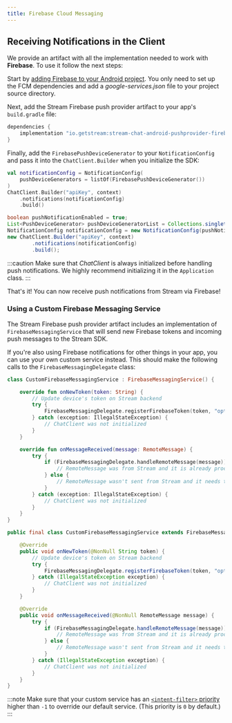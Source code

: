 ```yaml
---
title: Firebase Cloud Messaging
---
```



<FirebaseContent/>

## Receiving Notifications in the Client

We provide an artifact with all the implementation needed to work with **Firebase**. To use it follow the next steps:

Start by [adding Firebase to your Android project](https://firebase.google.com/docs/cloud-messaging/android/client). You only need to set up the FCM dependencies and add a _google-services.json_ file to your project source directory.

Next, add the Stream Firebase push provider artifact to your app's `build.gradle` file:

```groovy
dependencies {
    implementation "io.getstream:stream-chat-android-pushprovider-firebase:$stream_version"
}
```

Finally, add the `FirebasePushDeviceGenerator` to your `NotificationConfig` and pass it into the `ChatClient.Builder` when you initialize the SDK:

<Tabs>
<TabItem value="kotlin" label="Kotlin">

```kotlin {2,5}
val notificationConfig = NotificationConfig(
    pushDeviceGenerators = listOf(FirebasePushDeviceGenerator())
)
ChatClient.Builder("apiKey", context)
    .notifications(notificationConfig)
    .build()
```
</TabItem>

<TabItem value="java" label="Java">

```java
boolean pushNotificationEnabled = true;
List<PushDeviceGenerator> pushDeviceGeneratorList = Collections.singletonList(new FirebasePushDeviceGenerator());
NotificationConfig notificationConfig = new NotificationConfig(pushNotificationEnabled, pushDeviceGeneratorList);
new ChatClient.Builder("apiKey", context)
        .notifications(notificationConfig)
        .build();
```
</TabItem>
</Tabs>

:::caution
Make sure that _ChatClient_ is always initialized before handling push notifications. We highly recommend initializing it in the `Application` class.
:::

That's it! You can now receive push notifications from Stream via Firebase!

### Using a Custom Firebase Messaging Service

The Stream Firebase push provider artifact includes an implementation of `FirebaseMessagingService` that will send new Firebase tokens and incoming push messages to the Stream SDK.

If you're also using Firebase notifications for other things in your app, you can use your own custom service instead. This should make the following calls to the `FirebaseMessagingDelegate` class:

<Tabs>
<TabItem value="kotlin" label="Kotlin">

```kotlin {6,14}
class CustomFirebaseMessagingService : FirebaseMessagingService() {

    override fun onNewToken(token: String) {
        // Update device's token on Stream backend
        try {
            FirebaseMessagingDelegate.registerFirebaseToken(token, "optional-provider-name")
        } catch (exception: IllegalStateException) {
            // ChatClient was not initialized
        }
    }

    override fun onMessageReceived(message: RemoteMessage) {
        try {
            if (FirebaseMessagingDelegate.handleRemoteMessage(message)) {
                // RemoteMessage was from Stream and it is already processed
            } else {
                // RemoteMessage wasn't sent from Stream and it needs to be handled by you
            }
        } catch (exception: IllegalStateException) {
            // ChatClient was not initialized
        }
    }
}
```
</TabItem>

<TabItem value="java" label="Java">

```java
public final class CustomFirebaseMessagingService extends FirebaseMessagingService {

    @Override
    public void onNewToken(@NonNull String token) {
        // Update device's token on Stream backend
        try {
            FirebaseMessagingDelegate.registerFirebaseToken(token, "optional-provider-name");
        } catch (IllegalStateException exception) {
            // ChatClient was not initialized
        }
    }

    @Override
    public void onMessageReceived(@NonNull RemoteMessage message) {
        try {
            if (FirebaseMessagingDelegate.handleRemoteMessage(message)) {
                // RemoteMessage was from Stream and it is already processed
            } else {
                // RemoteMessage wasn't sent from Stream and it needs to be handled by you
            }
        } catch (IllegalStateException exception) {
            // ChatClient was not initialized
        }
    }
}
```
</TabItem>
</Tabs>

:::note
Make sure that your custom service has an [`<intent-filter>` priority](https://developer.android.com/guide/topics/manifest/intent-filter-element#priority) higher than `-1` to override our default service. (This priority is `0` by default.)
:::
